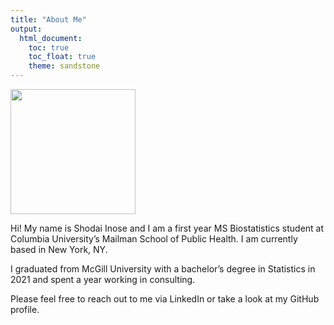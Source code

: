 ```yaml
---
title: "About Me"
output: 
  html_document:
    toc: true
    toc_float: true
    theme: sandstone
---
```

<img src = "images/headshot.png" width = "200" >

Hi! My name is Shodai Inose and I am a first year MS Biostatistics student at Columbia University's Mailman School of Public Health. I am currently based in New York, NY. 

I graduated from McGill University with a bachelor's degree in Statistics in 2021 and spent a year working in consulting.

Please feel free to reach out to me via LinkedIn or take a look at my GitHub profile.